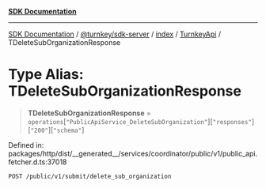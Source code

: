 [**SDK Documentation**](../../../../../../README.mdx)

***

[SDK Documentation](../../../../../../packages.mdx) / [@turnkey/sdk-server](../../../../README.mdx) / [index](../../../README.mdx) / [TurnkeyApi](../README.mdx) / TDeleteSubOrganizationResponse

# Type Alias: TDeleteSubOrganizationResponse

> **TDeleteSubOrganizationResponse** = `operations`\[`"PublicApiService_DeleteSubOrganization"`\]\[`"responses"`\]\[`"200"`\]\[`"schema"`\]

Defined in: packages/http/dist/\_\_generated\_\_/services/coordinator/public/v1/public\_api.fetcher.d.ts:37018

`POST /public/v1/submit/delete_sub_organization`
